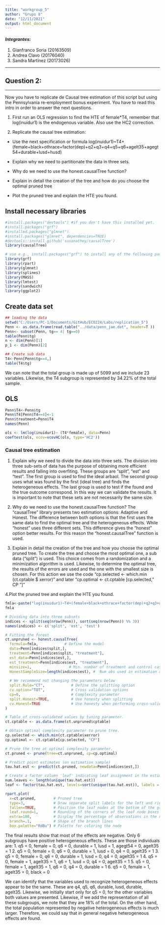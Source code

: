 ```yaml
---
title: "workgroup_5"
author: "Grupo 8"
date: "12/11/2021"
output: html_document
---
```


#### *Integrantes:* 

1. Gianfranco Soria (20163509)
3. Andrea Clavo (20176040)
4. Sandra Martínez (20173026)

_____
## Question 2:
_____

Now you have to replicate de Causal tree estimation of this script but using the Pennsylvania re-employment bonus experiment. You have to read this intro in order to answer the next questions.

1. First run an OLS regression to find the HTE of female*T4, remember that log(inuidur1) is the endogenous variable. Also use the HC2 correction.


2. Replicate the causal tree estimation:

- Use the next specification or formula
log(inuidur1)~T4+ (female+black+othrace+factor(dep)+q2+q3+q4+q5+q6+agelt35+agegt54+durable+lusd+husd)

- Explain why we need to partitionate the data in three sets.

- Why do we need to use the honest.causalTree function?

- Explain in detail the creation of the tree and how do you choose the optimal pruned tree

- Plot the pruned tree and explain the HTE you found.

## Install necessary libraries
```r
#install.packages("devtools") #if you don't have this installed yet.
#install.packages("grf")
#installed.packages("glmnet")
#install.packages("glmnet", dependencies=TRUE)
#devtools::install_github('susanathey/causalTree') 
library(causalTree)

# use e.g., install.packages("grf") to install any of the following packages.
library(grf)
library(rpart)
library(glmnet)
library(splines)
library(MASS)
library(lmtest)
library(sandwich)
library(ggplot2)
```

## Create data set
```r
## loading the data
setwd("C:/Users/PC-1/Documents/GitHub/ECO224/Labs/replication_5")
Penn <- as.data.frame(read.table("../data/penn_jae.dat", header=T ))
Penn<- subset(Penn, tg== 4| tg==0)
table(Penn$tg)
n <- dim(Penn)[1]
p_1 <- dim(Penn)[2]
```

```r
## Create sub data
T4<-Penn[Penn$tg==4,]
table(T4$tg)
```

We can note that the total group is made up of 5099 and we include 23 variables. Likewise, the T4 subgroup is represented by 34.22% of the total sample.

## OLS

```r
Penn$T4<-Penn$tg
Penn$T4[Penn$T4==4]<-1
Penn$treatment=Penn$T4
names(Penn)
```

```r
ols <- lm(log(inuidur1)~ (T4*female), data=Penn)
coeftest(ols, vcov=vcovHC(ols, type='HC2'))
```

### Causal tree estimation

1. Explain why we need to divide the data into three sets.
The division into three sub-sets of data has the purpose of obtaining more efficient results and falling into overfiting. These groups are "split", "est" and "test". The first group is used to find the ideal arbaol. The second group uses what was found by the first (ideal tree) and finds the heterogeneous effects. The last group is used to test if the found and the true outcome correspond. In this way we can validate the results. It is important to note that these sets are not necessarily the same size.

2. Why do we need to use the honest.causalTree function?
The "causalTree" library presents two estimation options: Adaptive and Honest. The difference between both options is that the first uses the same data to find the optimal tree and the heterogeneous effects. While "honest" uses three different sets. This difference gives the "honest" option better results. For this reason the "honest.causalTree" function is used.

3. Explain in detail the creation of the tree and how you choose the optimal pruned tree.
To create the tree and choose the most optimal one, a sub data ("split") is used. This choice comes from a randomization and a minimization algorithm is used. Likewise, to determine the optimal tree, the results of the errors are used and the one with the smallest size is chosen. For this action we use the code "cp.selected <- which.min (ct.cptable $ xerror)" and later "cp.optimal <- ct.cptable [cp.selected," CP "]"

4.Plot the pruned tree and explain the HTE you found.

```r
fmla<-paste("log(inuidur1)~T4+(female+black+othrace+factor(dep)+q2+q3+q4+q5+q6+agelt35+agegt54+durable+lusd+husd)")
fmla
```

```r
# Dividing data into three subsets
indices <- split(seq(nrow(Penn)), sort(seq(nrow(Penn)) %% 3))
names(indices) <- c('split', 'est', 'test')
```

```r
# Fitting the forest
ct.unpruned <- honest.causalTree(
  formula=fmla,            # Define the model
  data=Penn[indices$split,],
  treatment=Penn[indices$split, "treatment"],
  est_data=Penn[indices$est,],
  est_treatment=Penn[indices$est, "treatment"],
  minsize=1,                 # Min. number of treatment and control cases in each leaf
  HonestSampleSize=length(indices$est), #  Num obs used in estimation after splitting
  
  # We recommend not changing the parameters below
  split.Rule="CT",            # Define the splitting option
  cv.option="TOT",            # Cross validation options
  cp=0,                       # Complexity parameter
  split.Honest=TRUE,          # Use honesty when splitting
  cv.Honest=TRUE              # Use honesty when performing cross-validation
)
```

```r
# Table of cross-validated values by tuning parameter.
ct.cptable <- as.data.frame(ct.unpruned$cptable)

# Obtain optimal complexity parameter to prune tree.
cp.selected <- which.min(ct.cptable$xerror)
cp.optimal <- ct.cptable[cp.selected, "CP"]

# Prune the tree at optimal complexity parameter.
ct.pruned <- prune(tree=ct.unpruned, cp=cp.optimal)

# Predict point estimates (on estimation sample)
tau.hat.est <- predict(ct.pruned, newdata=Penn[indices$est,])

# Create a factor column 'leaf' indicating leaf assignment in the estimation set
num.leaves <- length(unique(tau.hat.est))
leaf <- factor(tau.hat.est, levels=sort(unique(tau.hat.est)), labels = seq(num.leaves))
```

```r
rpart.plot(
  x=ct.pruned,        # Pruned tree
  type=3,             # Draw separate split labels for the left and right directions
  fallen=TRUE,        # Position the leaf nodes at the bottom of the graph
  leaf.round=1,       # Rounding of the corners of the leaf node boxes
  extra=100,          # Display the percentage of observations in the node
  branch=.1,          # Shape of the branch lines
  box.palette="RdBu") # Palette for coloring the node
```

The final results show that most of the effects are negative. Only 6 subgroups have positive heterogeneous effects. These are those individuals are:
  1. q5 = 0, female = 0, q6 = 0, durable = 1, lusd = 1, agegt54 = 0, agelt35 = 1
  2. q5 = 0, female = 0, q6 = 0, durable = 1, lusd = 0, q4 = 0, agelt35 = 1
  3. q5 = 0, female = 0, q6 = 0, durable = 1, lusd = 0, q4 = 0, agelt35 = 1
  4. q5 = 0, female = 1, agelt35 = 1, q6 = 1, lusd = 0, q4 = 0, agelt35 = 1
  5. q5 = 0, female = 1, agelt35 = 1, q6 = 0, q4 = 0, durable = 1
  6. q5 = 0, female = 1, agelt35 = 0, black = 0

We can identify that the variables used to recognize heterogeneous effects appear to be the same. These are q4, q5, q6, durable, lusd, durable, agelt35. Likewise, we initially start only for q5 = 0, for the other variables both values are presented. Likewise, if we add the representation of all these subgroups, we note that they are 18% of the total. On the other hand, the total population represented by negative heterogeneous effects is much larger. Therefore, we could say that in general negative heterogeneous effects are found.













